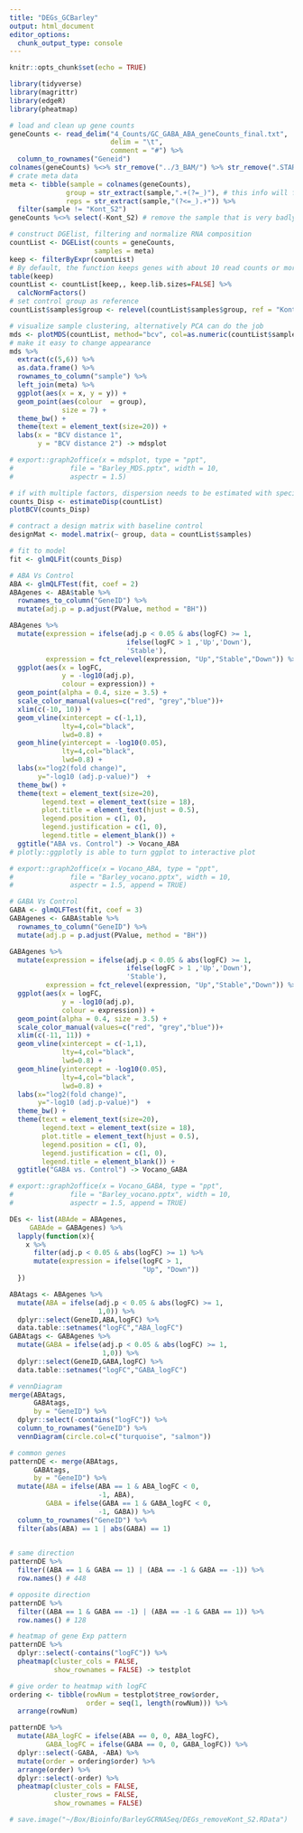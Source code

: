 ```yaml
---
title: "DEGs_GCBarley"
output: html_document
editor_options: 
  chunk_output_type: console
---
```


```r
knitr::opts_chunk$set(echo = TRUE)
```

```r
library(tidyverse)
library(magrittr)
library(edgeR)
library(pheatmap)
```

```r
# load and clean up gene counts
geneCounts <- read_delim("4_Counts/GC_GABA_ABA_geneCounts_final.txt", 
                         delim = "\t", 
                         comment = "#") %>% 
  column_to_rownames("Geneid")
colnames(geneCounts) %<>% str_remove("../3_BAM/") %>% str_remove(".STARAligned_sortedByName.bam")
# crate meta data
meta <- tibble(sample = colnames(geneCounts),
              group = str_extract(sample,".+(?=_)"), # this info will fill to 'group' as col name match 'group' pram in DGEList()
              reps = str_extract(sample,"(?<=_).+")) %>% 
  filter(sample != "Kont_S2")
geneCounts %<>% select(-Kont_S2) # remove the sample that is very badly mapped

# construct DGElist, filtering and normalize RNA composition
countList <- DGEList(counts = geneCounts,
                     samples = meta) 
keep <- filterByExpr(countList)
# By default, the function keeps genes with about 10 read counts or more in a minimum number of samples, where the number of samples is chosen according to the minimum group sample size. The actual filtering uses CPM values rather than counts in order to avoid giving preference to samples with large library sizes. For this dataset, the median library size is about 29 million and 10/29 approx. 0.34, so the filterByExpr function keeps genes that have a CPM of 0.34 or more in at least 4 samples.
table(keep)
countList <- countList[keep,, keep.lib.sizes=FALSE] %>% 
  calcNormFactors()
# set control group as reference 
countList$samples$group <- relevel(countList$samples$group, ref = "Kont")
```

```r
# visualize sample clustering, alternatively PCA can do the job
mds <- plotMDS(countList, method="bcv", col=as.numeric(countList$samples$group))
# make it easy to change appearance 
mds %>%
  extract(c(5,6)) %>%
  as.data.frame() %>%
  rownames_to_column("sample") %>%
  left_join(meta) %>%
  ggplot(aes(x = x, y = y)) +
  geom_point(aes(colour  = group), 
             size = 7) +
  theme_bw() +
  theme(text = element_text(size=20)) +
  labs(x = "BCV distance 1",
       y = "BCV distance 2") -> mdsplot

# export::graph2office(x = mdsplot, type = "ppt",
#              file = "Barley_MDS.pptx", width = 10,
#              aspectr = 1.5)
```

```r
# if with multiple factors, dispersion needs to be estimated with specified design matrix (see section 2.10.2 in edgeR user's guide updated in 21 Oct. 2019)
counts_Disp <- estimateDisp(countList)
plotBCV(counts_Disp)
```

```r
# contract a design matrix with baseline control
designMat <- model.matrix(~ group, data = countList$samples)

# fit to model
fit <- glmQLFit(counts_Disp)
```


```r
# ABA Vs Control
ABA <- glmQLFTest(fit, coef = 2)
ABAgenes <- ABA$table %>% 
  rownames_to_column("GeneID") %>% 
  mutate(adj.p = p.adjust(PValue, method = "BH"))

ABAgenes %>% 
  mutate(expression = ifelse(adj.p < 0.05 & abs(logFC) >= 1, 
                             ifelse(logFC > 1 ,'Up','Down'),
                             'Stable'),
         expression = fct_relevel(expression, "Up","Stable","Down")) %>% 
  ggplot(aes(x = logFC, 
             y = -log10(adj.p), 
             colour = expression)) +
  geom_point(alpha = 0.4, size = 3.5) +
  scale_color_manual(values=c("red", "grey","blue"))+
  xlim(c(-10, 10)) +
  geom_vline(xintercept = c(-1,1),
             lty=4,col="black",
             lwd=0.8) +
  geom_hline(yintercept = -log10(0.05),
             lty=4,col="black",
             lwd=0.8) +
  labs(x="log2(fold change)",
       y="-log10 (adj.p-value)")  +
  theme_bw() +
  theme(text = element_text(size=20),
        legend.text = element_text(size = 18),
        plot.title = element_text(hjust = 0.5), 
        legend.position = c(1, 0), 
        legend.justification = c(1, 0), 
        legend.title = element_blank()) +
  ggtitle("ABA vs. Control") -> Vocano_ABA
# plotly::ggplotly is able to turn ggplot to interactive plot

# export::graph2office(x = Vocano_ABA, type = "ppt",
#              file = "Barley_vocano.pptx", width = 10,
#              aspectr = 1.5, append = TRUE)
```

```r
# GABA Vs Control
GABA <- glmQLFTest(fit, coef = 3)
GABAgenes <- GABA$table %>% 
  rownames_to_column("GeneID") %>% 
  mutate(adj.p = p.adjust(PValue, method = "BH"))

GABAgenes %>% 
  mutate(expression = ifelse(adj.p < 0.05 & abs(logFC) >= 1, 
                             ifelse(logFC > 1 ,'Up','Down'),
                             'Stable'),
         expression = fct_relevel(expression, "Up","Stable","Down")) %>% 
  ggplot(aes(x = logFC, 
             y = -log10(adj.p), 
             colour = expression)) +
  geom_point(alpha = 0.4, size = 3.5) +
  scale_color_manual(values=c("red", "grey","blue"))+
  xlim(c(-11, 11)) +
  geom_vline(xintercept = c(-1,1),
             lty=4,col="black",
             lwd=0.8) +
  geom_hline(yintercept = -log10(0.05),
             lty=4,col="black",
             lwd=0.8) +
  labs(x="log2(fold change)",
       y="-log10 (adj.p-value)")  +
  theme_bw() +
  theme(text = element_text(size=20),
        legend.text = element_text(size = 18),
        plot.title = element_text(hjust = 0.5), 
        legend.position = c(1, 0), 
        legend.justification = c(1, 0), 
        legend.title = element_blank()) +
  ggtitle("GABA vs. Control") -> Vocano_GABA

# export::graph2office(x = Vocano_GABA, type = "ppt",
#              file = "Barley_vocano.pptx", width = 10,
#              aspectr = 1.5, append = TRUE)
```

```r
DEs <- list(ABAde = ABAgenes,
     GABAde = GABAgenes) %>% 
  lapply(function(x){
    x %>% 
      filter(adj.p < 0.05 & abs(logFC) >= 1) %>% 
      mutate(expression = ifelse(logFC > 1, 
                                 "Up", "Down"))
  })

ABAtags <- ABAgenes %>% 
  mutate(ABA = ifelse(adj.p < 0.05 & abs(logFC) >= 1, 
                      1,0)) %>% 
  dplyr::select(GeneID,ABA,logFC) %>% 
  data.table::setnames("logFC","ABA_logFC") 
GABAtags <- GABAgenes %>% 
  mutate(GABA = ifelse(adj.p < 0.05 & abs(logFC) >= 1, 
                       1,0)) %>% 
  dplyr::select(GeneID,GABA,logFC) %>% 
  data.table::setnames("logFC","GABA_logFC")

# vennDiagram 
merge(ABAtags,
      GABAtags,
      by = "GeneID") %>%
  dplyr::select(-contains("logFC")) %>% 
  column_to_rownames("GeneID") %>%
  vennDiagram(circle.col=c("turquoise", "salmon"))

# common genes
patternDE <- merge(ABAtags,
      GABAtags,
      by = "GeneID") %>% 
  mutate(ABA = ifelse(ABA == 1 & ABA_logFC < 0,
                      -1, ABA),
         GABA = ifelse(GABA == 1 & GABA_logFC < 0,
                      -1, GABA)) %>% 
  column_to_rownames("GeneID") %>% 
  filter(abs(ABA) == 1 | abs(GABA) == 1)
  

# same direction
patternDE %>% 
  filter((ABA == 1 & GABA == 1) | (ABA == -1 & GABA == -1)) %>% 
  row.names() # 448

# opposite direction
patternDE %>% 
  filter((ABA == 1 & GABA == -1) | (ABA == -1 & GABA == 1)) %>% 
  row.names() # 128

# heatmap of gene Exp pattern
patternDE %>% 
  dplyr::select(-contains("logFC")) %>% 
  pheatmap(cluster_cols = FALSE,
           show_rownames = FALSE) -> testplot

# give order to heatmap with logFC
ordering <- tibble(rowNum = testplot$tree_row$order,
                   order = seq(1, length(rowNum))) %>% 
  arrange(rowNum)

patternDE %>% 
  mutate(ABA_logFC = ifelse(ABA == 0, 0, ABA_logFC),
         GABA_logFC = ifelse(GABA == 0, 0, GABA_logFC)) %>% 
  dplyr::select(-GABA, -ABA) %>% 
  mutate(order = ordering$order) %>% 
  arrange(order) %>%  
  dplyr::select(-order) %>% 
  pheatmap(cluster_cols = FALSE,
           cluster_rows = FALSE,
           show_rownames = FALSE) 

# save.image("~/Box/Bioinfo/BarleyGCRNASeq/DEGs_removeKont_S2.RData")
```

